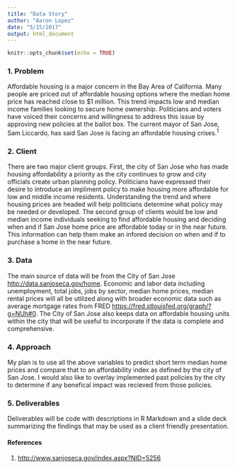 ```yaml
---
title: "Data Story"
author: "Aaron Lopez"
date: "5/15/2017"
output: html_document
---
```


```r
knitr::opts_chunk$set(echo = TRUE)
```

### 1. Problem 

  Affordable housing is a major concern in the Bay Area of California. Many people are priced out of affordable housing options where the median home price has reached close to $1 million. This trend impacts low and median income families looking to secure home ownership. Politicians and voters have voiced their concerns and willingness to address this issue by approving new policies at the ballot box. The current mayor of San Jose, Sam Liccardo, has said San Jose is facing an affordable housing crises.^1^ 

### 2. Client

  There are two major client groups. First, the city of San Jose who has made housing affordability a priority as the city continues to grow and city officials create urban planning policy. Politicians have expressed their desire to introduce an impliment policy to make housing more affordable for low and middle income residents. Understanding the trend and where housing prices are headed will help politicians determine what policy may be needed or developed. The second group of clients would be low and median income individuals seeking to find affordable housing and deciding when and if San Jose home price are affordable today or in the near future. This information can help them make an infored decision on when and if to purchase a home in the near future.  

### 3. Data

  The main source of data will be from the City of San Jose <http://data.sanjoseca.gov/home>. Economic and labor data including unemployment, total jobs, jobs by sector, median home prices, median rental prices will all be utilized along with broader economic data such as average mortgage rates from FRED <https://fred.stlouisfed.org/graph/?g=NUh#0>. The City of San Jose also keeps data on affordable housing units within the city that will be useful to incorporate if the data is complete and comprehensive. 

### 4. Approach

  My plan is to use all the above variables to predict short term median home prices and compare that to an affordability index as defined by the city of San Jose. I would also like to overlay implemented past policies by the city to determine if any benefical impact was recieved from those policies. 

### 5. Deliverables

  Deliverables will be code with descriptions in R Markdown and a slide deck summarizing the findings that may be used as a client friendly presentation.

#### References
1. <http://www.sanjoseca.gov/index.aspx?NID=5256>
